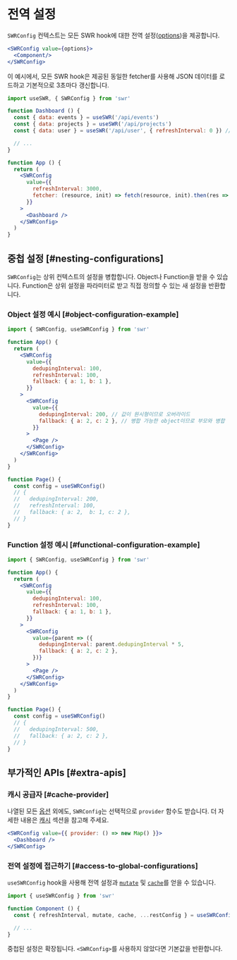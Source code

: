 # 전역 설정

`SWRConfig` 컨텍스트는 모든 SWR hook에 대한 전역 설정([options](/docs/api))을 제공합니다.

```jsx
<SWRConfig value={options}>
  <Component/>
</SWRConfig>
```

이 예시에서, 모든 SWR hook은 제공된 동일한 fetcher를 사용해 JSON 데이터를 로드하고 기본적으로 3초마다 갱신합니다.

```jsx
import useSWR, { SWRConfig } from 'swr'

function Dashboard () {
  const { data: events } = useSWR('/api/events')
  const { data: projects } = useSWR('/api/projects')
  const { data: user } = useSWR('/api/user', { refreshInterval: 0 }) // 오버라이드

  // ...
}

function App () {
  return (
    <SWRConfig
      value={{
        refreshInterval: 3000,
        fetcher: (resource, init) => fetch(resource, init).then(res => res.json())
      }}
    >
      <Dashboard />
    </SWRConfig>
  )
}
```

## 중첩 설정 [#nesting-configurations]

`SWRConfig`는 상위 컨텍스트의 설정을 병합합니다. Object나 Function을 받을 수 있습니다. Function은 상위 설정을 파라미터로 받고 직접 정의할 수 있는 새 설정을 반환합니다.

### Object 설정 예시 [#object-configuration-example]

```jsx
import { SWRConfig, useSWRConfig } from 'swr'

function App() {
  return (
    <SWRConfig
      value={{
        dedupingInterval: 100,
        refreshInterval: 100,
        fallback: { a: 1, b: 1 },
      }}
    >
      <SWRConfig
        value={{
          dedupingInterval: 200, // 값이 원시형이므로 오버라이드
          fallback: { a: 2, c: 2 }, // 병합 가능한 object이므로 부모와 병합
        }}
      >
        <Page />
      </SWRConfig>
    </SWRConfig>
  )
}

function Page() {
  const config = useSWRConfig()
  // {
  //   dedupingInterval: 200,
  //   refreshInterval: 100,
  //   fallback: { a: 2,  b: 1, c: 2 },
  // }
}
```

### Function 설정 예시 [#functional-configuration-example]

```jsx
import { SWRConfig, useSWRConfig } from 'swr'

function App() {
  return (
    <SWRConfig
      value={{
        dedupingInterval: 100,
        refreshInterval: 100,
        fallback: { a: 1, b: 1 },
      }}
    >
      <SWRConfig
        value={parent => ({
          dedupingInterval: parent.dedupingInterval * 5,
          fallback: { a: 2, c: 2 },
        })}
      >
        <Page />
      </SWRConfig>
    </SWRConfig>
  )
}

function Page() {
  const config = useSWRConfig()
  // {
  //   dedupingInterval: 500,
  //   fallback: { a: 2, c: 2 },
  // }
}
```

## 부가적인 APIs [#extra-apis]

### 캐시 공급자 [#cache-provider]

나열된 모든 [옵션](/docs/api) 외에도, `SWRConfig`는 선택적으로 `provider` 함수도 받습니다. 더 자세한 내용은 [캐시](/docs/advanced/cache) 섹션을 참고해 주세요.

```jsx
<SWRConfig value={{ provider: () => new Map() }}>
  <Dashboard />
</SWRConfig>
```

### 전역 설정에 접근하기 [#access-to-global-configurations]

`useSWRConfig` hook을 사용해 전역 설정과 [`mutate`](/docs/mutation) 및 [`cache`](/docs/advanced/cache)를 얻을 수 있습니다.

```jsx
import { useSWRConfig } from 'swr'

function Component () {
  const { refreshInterval, mutate, cache, ...restConfig } = useSWRConfig()

  // ...
}
```

중첩된 설정은 확장됩니다. `<SWRConfig>`를 사용하지 않았다면 기본값을 반환합니다.
